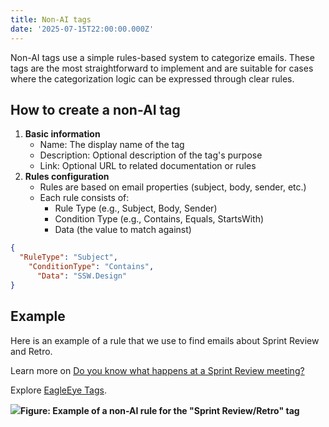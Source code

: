 ---
title: Non-AI tags
date: '2025-07-15T22:00:00.000Z'
---

Non-AI tags use a simple rules-based system to categorize emails. These tags are the most straightforward to implement and are suitable for cases where the categorization logic can be expressed through clear rules.

## How to create a non-AI tag

1. **Basic information**
   * Name: The display name of the tag
   * Description: Optional description of the tag's purpose
   * Link: Optional URL to related documentation or rules
2. **Rules configuration**
   * Rules are based on email properties (subject, body, sender, etc.)
   * Each rule consists of:
     * Rule Type (e.g., Subject, Body, Sender)
     * Condition Type (e.g., Contains, Equals, StartsWith)
     * Data (the value to match against)

```json
{
  "RuleType": "Subject",
    "ConditionType": "Contains",
      "Data": "SSW.Design"
}
```

## Example

Here is an example of a rule that we use to find emails about Sprint Review and Retro.

Learn more on [Do you know what happens at a Sprint Review meeting?](https://www.ssw.com.au/rules/what-happens-at-a-sprint-review-meeting/)

Explore [EagleEye Tags](https://portal.ssweagleeye.com/tags).

![](/EagleEye/non-ai-tag.png)**Figure: Example of a non-AI rule for the "Sprint Review/Retro" tag**
